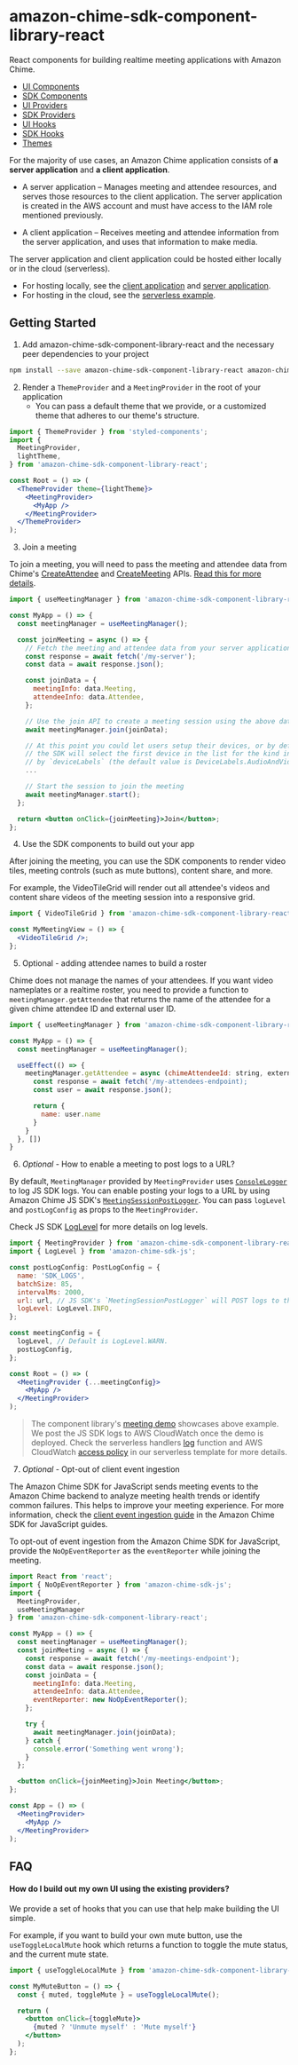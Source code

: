 <Meta title="Introduction" />

# amazon-chime-sdk-component-library-react

React components for building realtime meeting applications with Amazon Chime.

- [UI Components](/docs/ui-components-badge--basic-badge)
- [SDK Components](/docs/sdk-components-introduction--page)
- [UI Providers](/docs/ui-providers-notificationprovider--page)
- [SDK Providers](/docs/sdk-providers-introduction--page)
- [UI Hooks](/docs/ui-hooks-notification-usenotificationdispatch--page)
- [SDK Hooks](/docs/ui-hooks-notification-usenotificationdispatch--page)
- [Themes](/docs/themes--page)

For the majority of use cases, an Amazon Chime application consists of **a server application** and **a client application**.

* A server application – Manages meeting and attendee resources, and serves those resources to the client application. The server application is created in the AWS account and must have access to the IAM role mentioned previously.

* A client application – Receives meeting and attendee information from the server application, and uses that information to make media.

The server application and client application could be hosted either locally or in the cloud (serverless).

* For hosting locally, see the [client application](https://github.com/aws-samples/amazon-chime-sdk/tree/main/apps/meeting/src) and [server application](https://github.com/aws-samples/amazon-chime-sdk/blob/main/apps/meeting/server.js).
* For hosting in the cloud, see the [serverless example](https://github.com/aws-samples/amazon-chime-sdk/tree/main/apps/meeting/serverless).

## Getting Started

1. Add amazon-chime-sdk-component-library-react and the necessary peer dependencies to your project

```sh
npm install --save amazon-chime-sdk-component-library-react amazon-chime-sdk-js styled-components styled-system
```

2. Render a `ThemeProvider` and a `MeetingProvider` in the root of your application
   * You can pass a default theme that we provide, or a customized theme that adheres to our theme's structure.

```jsx
import { ThemeProvider } from 'styled-components';
import {
  MeetingProvider,
  lightTheme,
} from 'amazon-chime-sdk-component-library-react';

const Root = () => (
  <ThemeProvider theme={lightTheme}>
    <MeetingProvider>
      <MyApp />
    </MeetingProvider>
  </ThemeProvider>
);
```

3. Join a meeting

To join a meeting, you will need to pass the meeting and attendee data from Chime's [CreateAttendee](https://docs.aws.amazon.com/chime/latest/APIReference/API_CreateAttendee.html) and [CreateMeeting](https://docs.aws.amazon.com/chime/latest/APIReference/API_CreateMeeting.html) APIs. [Read this for more details](https://aws.github.io/amazon-chime-sdk-js/modules/gettingstarted.html#meeting-service).

```jsx
import { useMeetingManager } from 'amazon-chime-sdk-component-library-react';

const MyApp = () => {
  const meetingManager = useMeetingManager();

  const joinMeeting = async () => {
    // Fetch the meeting and attendee data from your server application
    const response = await fetch('/my-server');
    const data = await response.json();

    const joinData = {
      meetingInfo: data.Meeting,
      attendeeInfo: data.Attendee,
    };

    // Use the join API to create a meeting session using the above data
    await meetingManager.join(joinData);

    // At this point you could let users setup their devices, or by default 
    // the SDK will select the first device in the list for the kind indicated
    // by `deviceLabels` (the default value is DeviceLabels.AudioAndVideo)
    ...

    // Start the session to join the meeting
    await meetingManager.start();
  };

  return <button onClick={joinMeeting}>Join</button>;
};
```

4. Use the SDK components to build out your app

After joining the meeting, you can use the SDK components to render video tiles, meeting controls (such as mute buttons), content share, and more.

For example, the VideoTileGrid will render out all attendee's videos and content share videos of the meeting session into a responsive grid.

```jsx
import { VideoTileGrid } from 'amazon-chime-sdk-component-library-react';

const MyMeetingView = () => {
  <VideoTileGrid />;
};
```

5. Optional - adding attendee names to build a roster

Chime does not manage the names of your attendees. If you want video nameplates or a realtime roster, you need to provide a function to `meetingManager.getAttendee` that returns the name of the attendee for a given chime attendee ID and external user ID.

```jsx
import { useMeetingManager } from 'amazon-chime-sdk-component-library-react';

const MyApp = () => {
  const meetingManager = useMeetingManager();

  useEffect(() => {
    meetingManager.getAttendee = async (chimeAttendeeId: string, externalUserId?: string) => {
      const response = await fetch('/my-attendees-endpoint);
      const user = await response.json();

      return {
        name: user.name
      }
    }
  }, [])
}
```

6. _Optional_ - How to enable a meeting to post logs to a URL?

By default, `MeetingManager` provided by `MeetingProvider` uses [`ConsoleLogger`](https://aws.github.io/amazon-chime-sdk-js/classes/consolelogger.html) to log JS SDK logs.
You can enable posting your logs to a URL by using Amazon Chime JS SDK's [`MeetingSessionPostLogger`](https://aws.github.io/amazon-chime-sdk-js/classes/meetingsessionpostlogger.html). You can pass `logLevel` and `postLogConfig` as props to the `MeetingProvider`.

Check JS SDK [LogLevel](https://aws.github.io/amazon-chime-sdk-js/enums/loglevel.html) for more details on log levels.

```jsx
import { MeetingProvider } from 'amazon-chime-sdk-component-library-react';
import { LogLevel } from 'amazon-chime-sdk-js';

const postLogConfig: PostLogConfig = {
  name: 'SDK_LOGS',
  batchSize: 85,
  intervalMs: 2000,
  url: url, // JS SDK's `MeetingSessionPostLogger` will POST logs to this URL.
  logLevel: LogLevel.INFO,
};

const meetingConfig = {
  logLevel, // Default is LogLevel.WARN.
  postLogConfig,
};

const Root = () => (
  <MeetingProvider {...meetingConfig}>
    <MyApp />
  </MeetingProvider>
);
```

> The component library's [meeting demo](https://github.com/aws/amazon-chime-sdk-component-library-react/blob/master/demo/meeting/src/meetingConfig.ts) showcases above example.
> We post the JS SDK logs to AWS CloudWatch once the demo is deployed. Check the serverless handlers [log](https://github.com/aws/amazon-chime-sdk-component-library-react/blob/master/demo/meeting/serverless/src/handlers.js#L252)
> function and AWS CloudWatch [access policy](https://github.com/aws/amazon-chime-sdk-component-library-react/blob/master/demo/meeting/serverless/template.yaml#L49) in our serverless template for more details.

7. _Optional_ - Opt-out of client event ingestion

The Amazon Chime SDK for JavaScript sends meeting events to the Amazon Chime backend to analyze meeting health trends or identify common failures.
This helps to improve your meeting experience. For more information, check the [client event ingestion guide](https://aws.github.io/amazon-chime-sdk-js/modules/clientevent_ingestion.html) in the Amazon Chime SDK for JavaScript guides.

To opt-out of event ingestion from the Amazon Chime SDK for JavaScript, provide the `NoOpEventReporter` as the `eventReporter` while joining the meeting.

```jsx
import React from 'react';
import { NoOpEventReporter } from 'amazon-chime-sdk-js';
import {
  MeetingProvider,
  useMeetingManager
} from 'amazon-chime-sdk-component-library-react';

const MyApp = () => {
  const meetingManager = useMeetingManager();
  const joinMeeting = async () => {
    const response = await fetch('/my-meetings-endpoint');
    const data = await response.json();
    const joinData = {
      meetingInfo: data.Meeting,
      attendeeInfo: data.Attendee,
      eventReporter: new NoOpEventReporter();
    };

    try {
      await meetingManager.join(joinData);
    } catch {
      console.error('Something went wrong');
    }
  };

  <button onClick={joinMeeting}>Join Meeting</button>;
};

const App = () => (
  <MeetingProvider>
    <MyApp />
  </MeetingProvider>
);
```

## FAQ

#### How do I build out my own UI using the existing providers?

We provide a set of hooks that you can use that help make building the UI simple.

For example, if you want to build your own mute button, use the `useToggleLocalMute` hook which returns a function to toggle the mute status, and the current mute state.

```jsx
import { useToggleLocalMute } from 'amazon-chime-sdk-component-library-react';

const MyMuteButton = () => {
  const { muted, toggleMute } = useToggleLocalMute();

  return (
    <button onClick={toggleMute}>
      {muted ? 'Unmute myself' : 'Mute myself'}
    </button>
  );
};
```
